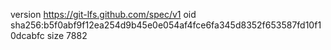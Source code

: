 version https://git-lfs.github.com/spec/v1
oid sha256:b5f0abf9f12ea254d9b45e0e054af4fce6fa345d8352f653587fd10f10dcabfc
size 7882
